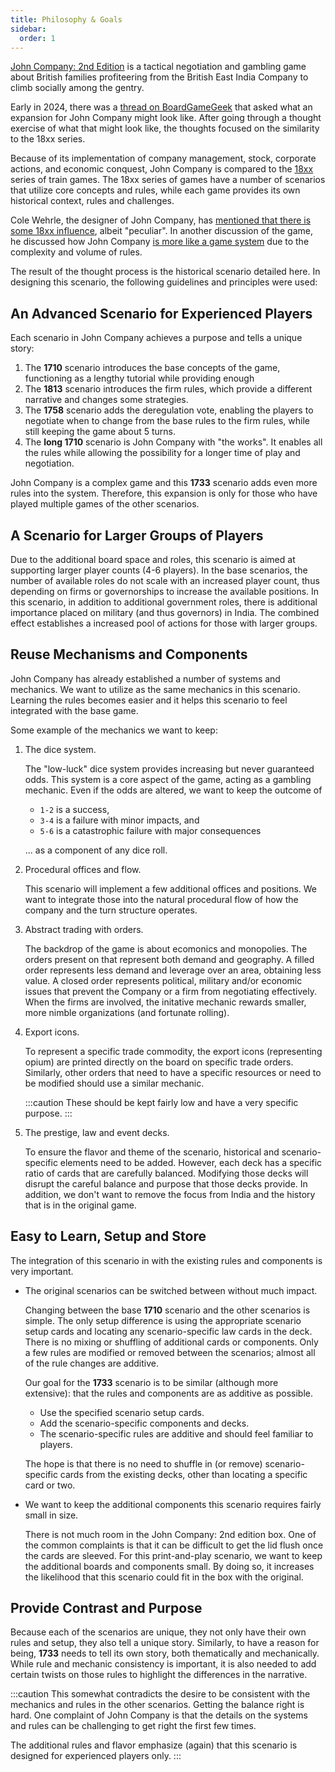 ```yaml
---
title: Philosophy & Goals
sidebar:
  order: 1
---
```



[John Company: 2nd Edition](https://wehrlegig.com/collections/frontpage/products/john-company-second-edition) is a tactical negotiation and gambling game about British families profiteering from the British East India Company to climb socially among the gentry. 

Early in 2024, there was a [thread on BoardGameGeek](https://boardgamegeek.com/thread/3222245/are-there-any-plans-for-expansion) that asked what an expansion for John Company might look like. After going through a thought exercise of what that might look like, the thoughts focused on the similarity to the 18xx series.

Because of its implementation of company management, stock, corporate actions, and economic conquest, John Company is compared to the [18xx](https://en.wikipedia.org/wiki/18XX) series of train games. The 18xx series of games have a number of scenarios that utilize core concepts and rules, while each game provides its own historical context, rules and challenges. 

Cole Wehrle, the designer of John Company, has [mentioned that there is some 18xx influence](https://youtu.be/8VrIMxmphI0?si=_KpEs38DDxAfvUmo&t=4410), albeit "peculiar". In another discussion of the game, he discussed how John Company [is more like a game system](https://www.youtube.com/live/mdLx3yn_Dsk?si=78t0KDZZaw9EP1rA&t=346) due to the complexity and volume of rules.

The result of the thought process is the historical scenario detailed here. In designing this scenario, the following guidelines and principles were used:

## An Advanced Scenario for Experienced Players

Each scenario in John Company achieves a purpose and tells a unique story:

1. The __1710__ scenario introduces the base concepts of the game, functioning as a lengthy tutorial while providing enough 
2. The __1813__ scenario introduces the firm rules, which provide a different narrative and changes some strategies.
3. The __1758__ scenario adds the deregulation vote, enabling the players to negotiate when to change from the base rules to the firm rules, while still keeping the game about 5 turns.
4. The __long 1710__ scenario is John Company with "the works". It enables all the rules while allowing the possibility for a longer time of play and negotiation.

John Company is a complex game and this __1733__ scenario adds even more rules into the system. Therefore, this expansion is only for those who have played multiple games of the other scenarios.

## A Scenario for Larger Groups of Players

Due to the additional board space and roles, this scenario is aimed at supporting larger player counts (4-6 players). In the base scenarios, the number of available roles do not scale with an increased player count, thus depending on firms or governorships to increase the available positions. In this scenario, in addition to additional government roles, there is additional importance placed on military (and thus governors) in India. The combined effect establishes a increased pool of actions for those with larger groups.

## Reuse Mechanisms and Components

John Company has already established a number of systems and mechanics. We want to utilize as the same mechanics in this scenario. Learning the rules becomes easier and it helps this scenario to feel integrated with the base game.

Some example of the mechanics we want to keep:

<Steps>

1. The dice system.

   The "low-luck" dice system provides increasing but never guaranteed odds. This system is a core aspect of the game, acting as a gambling mechanic. Even if the odds are altered, we want to keep the outcome of
   - `1-2` is a success,
   - `3-4` is a failure with minor impacts, and
   - `5-6` is a catastrophic failure with major consequences

   ... as a component of any dice roll.

2. Procedural offices and flow.

   This scenario will implement a few additional offices and positions. We want to integrate those into the natural procedural flow of how the company and the turn structure operates.

3. Abstract trading with orders.

   The backdrop of the game is about ecomonics and monopolies. The orders present on that represent both demand and geography. A filled order represents less demand and leverage over an area, obtaining less value. A closed order represents political, military and/or economic issues that prevent the Company or a firm from negotiating effectively. When the firms are involved, the initative mechanic rewards smaller, more nimble organizations (and fortunate rolling).

4. Export icons.

   To represent a specific trade commodity, the export icons (representing opium) are printed directly on the board on specific trade orders. Similarly, other orders that need to have a specific resources or need to be modified should use a similar mechanic.

   :::caution
   These should be kept fairly low and have a very specific purpose.
   :::

5. The prestige, law and event decks.

   To ensure the flavor and theme of the scenario, historical and scenario-specific elements need to be added. However, each deck has a specific ratio of cards that are carefully balanced. Modifying those decks will disrupt the careful balance and purpose that those decks provide. In addition, we don't want to remove the focus from India and the history that is in the original game.

</Steps>

## Easy to Learn, Setup and Store

The integration of this scenario in with the existing rules and components is very important.

- The original scenarios can be switched between without much impact.

    Changing between the base __1710__ scenario and the other scenarios is simple. The only setup difference is using the appropriate scenario setup cards and locating any scenario-specific law cards in the deck. There is no mixing or shuffling of additional cards or components. Only a few rules are modified or removed between the scenarios; almost all of the rule changes are additive.

    Our goal for the __1733__ scenario is to be similar (although more extensive): that the rules and components are as additive as possible.
    - Use the specified scenario setup cards.
    - Add the scenario-specific components and decks.
    - The scenario-specific rules are additive and should feel familiar to players. 

    The hope is that there is no need to shuffle in (or remove) scenario-specific cards from the existing decks, other than locating a specific card or two.

- We want to keep the additional components this scenario requires fairly small in size.

    There is not much room in the John Company: 2nd edition box. One of the common complaints is that it can be difficult to get the lid flush once the cards are sleeved. For this print-and-play scenario, we want to keep the additional boards and components small. By doing so, it increases the likelihood that this scenario could fit in the box with the original.

## Provide Contrast and Purpose

Because each of the scenarios are unique, they not only have their own rules and setup, they also tell a unique story. Similarly, to have a reason for being, __1733__ needs to tell its own story, both thematically and mechanically. While rule and mechanic consistency is important, it is also needed to add certain twists on those rules to highlight the differences in the narrative.

:::caution
This somewhat contradicts the desire to be consistent with the mechanics and rules in the other scenarios. Getting the balance right is hard. One complaint of John Company is that the details on the systems and rules can be challenging to get right the first few times.

The additional rules and flavor emphasize (again) that this scenario is designed for experienced players only.
:::
